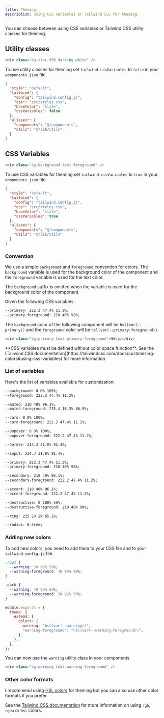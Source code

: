```yaml
---
title: Theming
description: Using CSS Variables or Tailwind CSS for theming.
---
```



You can choose between using CSS variables or Tailwind CSS utility classes for theming.

## Utility classes

```ts /bg-zinc-950/ /text-zinc-50/ /dark:bg-white/ /dark:text-zinc-950/
<div class="bg-zinc-950 dark:bg-white" />
```

To use utility classes for theming set `tailwind.cssVariables` to `false` in your `components.json` file.

```json {7} title="components.json"
{
  "style": "default",
  "tailwind": {
    "config": "tailwind.config.js",
    "css": "src/styles.css",
    "baseColor": "slate",
    "cssVariables": false
  },
  "aliases": {
    "components": "@/components",
    "utils": "@/lib/utils"
  }
}
```

## CSS Variables

```ts /bg-background/ /text-foreground/
<div class="bg-background text-foreground" />
```

To use CSS variables for theming set `tailwind.cssVariables` to `true` in your `components.json` file.

```json {7} title="components.json"
{
  "style": "default",
  "tailwind": {
    "config": "tailwind.config.js",
    "css": "src/styles.css",
    "baseColor": "slate",
    "cssVariables": true
  },
  "aliases": {
    "components": "@/components",
    "utils": "@/lib/utils"
  }
}
```

### Convention

We use a simple `background` and `foreground` convention for colors. The `background` variable is used for the background color of the component and the `foreground` variable is used for the text color.

<Aside class="mt-4">

The `background` suffix is omitted when the variable is used for the background color of the component.

</Aside>

Given the following CSS variables:

```css
--primary: 222.2 47.4% 11.2%;
--primary-foreground: 210 40% 98%;
```

The `background` color of the following component will be `hsl(var(--primary))` and the `foreground` color will be `hsl(var(--primary-foreground))`.

```ts
<div class="bg-primary text-primary-foreground">Hello</div>
```

<Aside>
  **CSS variables must be defined without color space function**. See the
  [Tailwind CSS
  documentation](https://tailwindcss.com/docs/customizing-colors#using-css-variables)
  for more information.
</Aside>

### List of variables

Here's the list of variables available for customization:

```css title="Default background color"
--background: 0 0% 100%;
--foreground: 222.2 47.4% 11.2%;
```

```css title="Muted backgrounds"
--muted: 210 40% 96.1%;
--muted-foreground: 215.4 16.3% 46.9%;
```

```css title="Background color"
--card: 0 0% 100%;
--card-foreground: 222.2 47.4% 11.2%;
```

```css title="Background color for popovers"
--popover: 0 0% 100%;
--popover-foreground: 222.2 47.4% 11.2%;
```

```css title="Default border color"
--border: 214.3 31.8% 91.4%;
```

```css title="Border color"
--input: 214.3 31.8% 91.4%;
```

```css title="Primary colors"
--primary: 222.2 47.4% 11.2%;
--primary-foreground: 210 40% 98%;
```

```css title="Secondary colors"
--secondary: 210 40% 96.1%;
--secondary-foreground: 222.2 47.4% 11.2%;
```

```css title="Used for accents"
--accent: 210 40% 96.1%;
--accent-foreground: 222.2 47.4% 11.2%;
```

```css title="Used for destructive actions"
--destructive: 0 100% 50%;
--destructive-foreground: 210 40% 98%;
```

```css title="Used for focus ring"
--ring: 215 20.2% 65.1%;
```

```css title="Border radius for card, input and buttons"
--radius: 0.5rem;
```

### Adding new colors

To add new colors, you need to add them to your CSS file and to your `tailwind.config.js` file.

```css title="app/globals.css"
:root {
  --warning: 38 92% 50%;
  --warning-foreground: 48 96% 89%;
}

.dark {
  --warning: 48 96% 89%;
  --warning-foreground: 38 92% 50%;
}
```

```js {5-6} title="tailwind.config.js"
module.exports = {
  theme: {
    extend: {
      colors: {
        warning: "hsl(var(--warning))",
        "warning-foreground": "hsl(var(--warning-foreground))",
      },
    },
  },
};
```

You can now use the `warning` utility class in your components.

```ts /bg-warning/ /text-warning-foreground/
<div class="bg-warning text-warning-foreground" />
```

### Other color formats

I recommend using [HSL colors](https://www.smashingmagazine.com/2021/07/hsl-colors-css/) for theming but you can also use other color formats if you prefer.

See the [Tailwind CSS documentation](https://tailwindcss.com/docs/customizing-colors#using-css-variables) for more information on using `rgb`, `rgba` or `hsl` colors.
